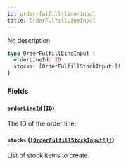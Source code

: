 ```yaml
---
id: order-fulfill-line-input
title: OrderFulfillLineInput
---
```


No description

```graphql
type OrderFulfillLineInput {
  orderLineId: ID
  stocks: [OrderFulfillStockInput!]!
}
```

### Fields

#### `orderLineId` ([`ID`](/docs/developer/api-reference/scalars/id))

The ID of the order line.

#### `stocks` ([`[OrderFulfillStockInput!]!`](/docs/developer/api-reference/inputs/order-fulfill-stock-input))

List of stock items to create.
